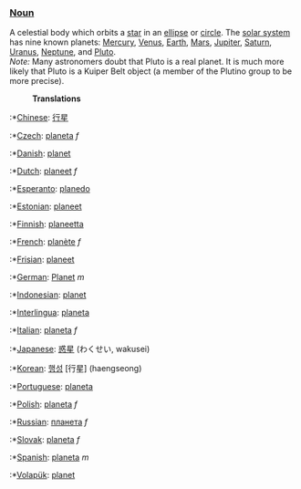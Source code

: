 ===[[Noun]]===
A celestial body which orbits a [[star]] in an [[ellipse]] or [[circle]].  The [[solar system]] has nine known planets: [[Mercury]], [[Venus]], [[Earth]], [[Mars]], [[Jupiter]], [[Saturn]], [[Uranus]], [[Neptune]], and [[Pluto]].<br>
''Note:'' Many astronomers doubt that Pluto is a real planet. It is much more likely that Pluto is a Kuiper Belt object (a member of the Plutino group to be more precise).

:'''Translations'''

:*[[Chinese]]: [[行星]]
:*[[Czech]]: [[planeta]] ''f''
:*[[Danish]]: [[planet]]
:*[[Dutch]]: [[planeet]] ''f''
:*[[Esperanto]]: [[planedo]]
:*[[Estonian]]: [[planeet]]
:*[[Finnish]]: [[planeetta]]
:*[[French]]: [[planète]] ''f''
:*[[Frisian]]: [[planeet]]
:*[[German]]: [[Planet]] ''m''
:*[[Indonesian]]: [[planet]]
:*[[Interlingua]]: [[planeta]]
:*[[Italian]]: [[planeta]] ''f''
:*[[Japanese]]: [[惑星]] (わくせい, wakusei)
:*[[Korean]]: [[행성]] [行星] (haengseong)
:*[[Portuguese]]: [[planeta]]
:*[[Polish]]: [[planeta]] ''f''
:*[[Russian]]: [[планета]] ''f''
:*[[Slovak]]: [[planeta]] ''f''
:*[[Spanish]]: [[planeta]] ''m''
:*[[Volapük]]: [[planet]]